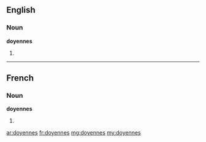 ==English==

===Noun===
'''doyennes'''

# {{plural of|[[doyenne]]}}

----

==French==

===Noun===
'''doyennes''' {{f|p}}

# {{plural of|[[doyenne#French|doyenne]]|lang=fr}}

[[ar:doyennes]]
[[fr:doyennes]]
[[mg:doyennes]]
[[my:doyennes]]